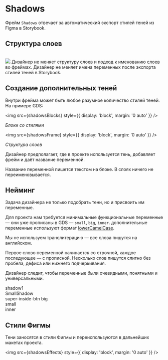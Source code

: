 
<Meta title="Design | Shadows" />

# Shadows

Фрейм `Shadows` отвечает за автоматический экспорт стилей теней из Figma в Storybook.

## Структура слоев

<br />
<img src={shadowsStructure} style={{ display: 'block', margin: '0 auto' }} />
<Note icon="❌">Дизайнер не меняет структуру слоев и подход к именованию слоев во фреймах.</Note>
<Note icon="❌">Дизайнер не меняет имена переменных после экспорта стилей теней в Storybook.</Note>

## Создание дополнительных теней

Внутри фрейма может быть любое разумное количество стилей теней. На примере GDS:

<img src={shadowsBlocks} style={{ display: 'block', margin: '0 auto' }} />

_Блоки со стилями_

<img src={shadowsFrame} style={{ display: 'block', margin: '0 auto' }} />

_Структура слоев_

Дизайнер предполагает, где в проекте используется тень, добавляет фрейм и даёт название переменной.

<Note icon="👉🏿">Название переменной пишется текстом на блоке. В слоях ничего не переименовывается.</Note>

## Нейминг

Задача дизайнера не только подобрать тени, но и присвоить им переменные.

Для проекта нам требуется минимальные функциональные переменные — они уже прописаны в GDS — `small`, `big`, `inner`. дополнительные переменные используют формат [lowerCamelCase](https://ru.wikipedia.org/wiki/CamelCase).

Мы не используем транслитерацию — все слова пишутся на английском.

Первое слово переменной начинается со строчной, каждое последующее — с прописной. Несколько слов пишутся слитно без пробела, дефиса или нижнего подчеркивания.

Дизайнер следит, чтобы переменные были очевидными, понятными и универсальными.

<DoDont>
    <DoDont.Dont>
        shadow1
        <br />
        SmallShadow
        <br />
        super-inside-btn
    </DoDont.Dont>
    <DoDont.Do>
        big
        <br />
        small
        <br />
        inner
    </DoDont.Do>
</DoDont>

## Стили Фигмы

Тени заносятся в стили Фигмы и переиспользуются в дальнейших макетах проекта.

<img src={shadowsEffects} style={{ display: 'block', margin: '0 auto' }} />
